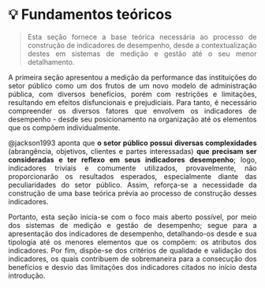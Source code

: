 # 💡 Fundamentos teóricos
::: {style="text-align: justify;"}
> Esta seção fornece a base teórica necessária ao processo de construção de indicadores de desempenho, desde a contextualização destes em sistemas de medição e gestão até o seu menor detalhamento.

A primeira seção apresentou a medição da performance das instituições do setor público como um dos frutos de um novo modelo de administração pública, com diversos benefícios, porém com restrições e limitações, resultando em efeitos disfuncionais e prejudiciais. Para tanto, é necessário compreender os diversos fatores que envolvem os indicadores de desempenho - desde seu posicionamento na organização até os elementos que os compõem individualmente.

@jackson1993 aponta que **o setor público possui diversas complexidades** (abrangência, objetivos, clientes e partes interessadas) **que precisam ser consideradas e ter reflexo em seus indicadores desempenho**; logo, indicadores triviais e comumente utilizados, provavelmente, não proporcionarão os resultados esperados, especialmente diante das peculiaridades do setor público. Assim, reforça-se a necessidade da construção de uma base teórica prévia ao processo de construção desses indicadores.

Portanto, esta seção inicia-se com o foco mais aberto possível, por meio dos sistemas de medição e gestão de desempenho; segue para a apresentação dos indicadores de desempenho, detalhando-os desde e sua tipologia até os menores elementos que os compõem: os atributos dos indicadores. Por fim, dispõe-se dos critérios de qualidade e validação dos indicadores, os quais contribuem de sobremaneira para a consecução dos benefícios e desvio das limitações dos indicadores citados no início desta introdução.
:::